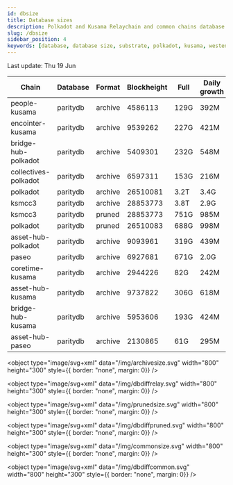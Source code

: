 ```yaml
---
id: dbsize
title: Database sizes
description: Polkadot and Kusama Relaychain and common chains database sizes
slug: /dbsize
sidebar_position: 4
keywords: [database, database size, substrate, polkadot, kusama, westend]
---
```



Last update: Thu 19 Jun

| Chain    | Database   | Format | Blockheight | Full         | Daily growth |
| ------------------------| ----------- | -------- | ------- | ---------- | ----- | 
| people-kusama | paritydb | archive | 4586113 | 129G | 392M |
| encointer-kusama | paritydb | archive | 9539262 | 227G | 421M |
| bridge-hub-polkadot | paritydb | archive | 5409301 | 232G | 548M |
| collectives-polkadot | paritydb | archive | 6597311 | 153G | 216M |
| polkadot | paritydb | archive | 26510081 | 3.2T | 3.4G |
| ksmcc3 | paritydb | archive | 28853773 | 3.8T | 2.9G |
| ksmcc3 | paritydb | pruned | 28853773 | 751G | 985M |
| polkadot | paritydb | pruned | 26510083 | 688G | 998M |
| asset-hub-polkadot | paritydb | archive | 9093961 | 319G | 439M |
| paseo | paritydb | archive | 6927681 | 671G | 2.0G |
| coretime-kusama | paritydb | archive | 2944226 | 82G | 242M |
| asset-hub-kusama | paritydb | archive | 9737822 | 306G | 618M |
| bridge-hub-kusama | paritydb | archive | 5953606 | 193G | 424M |
| asset-hub-paseo | paritydb | archive | 2130865 | 61G | 295M |
<object type="image/svg+xml" data="/img/archivesize.svg" width="800" height="300" style={{ border: "none", margin: 0}} />

<object type="image/svg+xml" data="/img/dbdiffrelay.svg" width="800" height="300" style={{ border: "none", margin: 0}} />

<object type="image/svg+xml" data="/img/prunedsize.svg" width="800" height="300" style={{ border: "none", margin: 0}} />

<object type="image/svg+xml" data="/img/dbdiffpruned.svg" width="800" height="300" style={{ border: "none", margin: 0}} />

<object type="image/svg+xml" data="/img/commonsize.svg" width="800" height="300" style={{ border: "none", margin: 0}} />

<object type="image/svg+xml" data="/img/dbdiffcommon.svg" width="800" height="300" style={{ border: "none", margin: 0}} />
